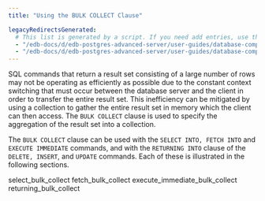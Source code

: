 ```yaml
---
title: "Using the BULK COLLECT Clause"

legacyRedirectsGenerated:
  # This list is generated by a script. If you need add entries, use the `legacyRedirects` key.
  - "/edb-docs/d/edb-postgres-advanced-server/user-guides/database-compatibility-stored-procedural-language-guide/13/using_the_bulk_collect_clause.html"
  - "/edb-docs/d/edb-postgres-advanced-server/user-guides/database-compatibility-stored-procedural-language-guide/latest/using_the_bulk_collect_clause.html"
---
```


<div id="using_the_bulk_collect_clause" class="registered_link"></div>

SQL commands that return a result set consisting of a large number of rows may not be operating as efficiently as possible due to the constant context switching that must occur between the database server and the client in order to transfer the entire result set. This inefficiency can be mitigated by using a collection to gather the entire result set in memory which the client can then access. The `BULK COLLECT` clause is used to specify the aggregation of the result set into a collection.

The `BULK COLLECT` clause can be used with the `SELECT INTO, FETCH INTO` and `EXECUTE IMMEDIATE` commands, and with the `RETURNING INTO` clause of the `DELETE, INSERT`, and `UPDATE` commands. Each of these is illustrated in the following sections.

<div class="toctree" maxdepth="3">

select_bulk_collect fetch_bulk_collect execute_immediate_bulk_collect returning_bulk_collect

</div>
